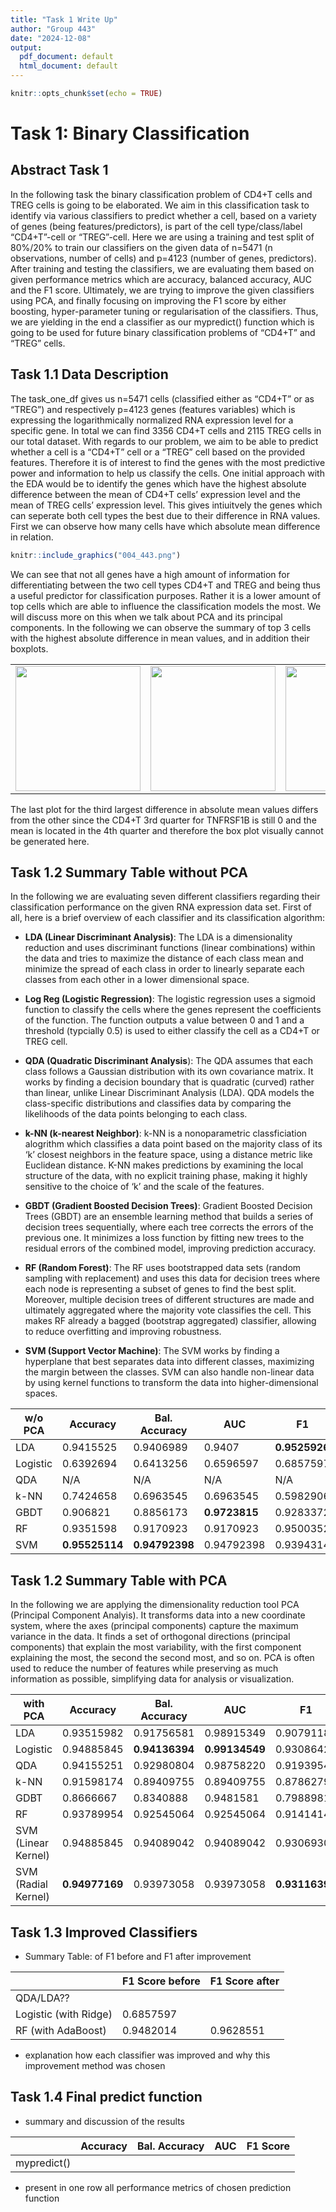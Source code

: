 ```yaml
---
title: "Task 1 Write Up"
author: "Group 443"
date: "2024-12-08"
output:
  pdf_document: default
  html_document: default
---
```


```r
knitr::opts_chunk$set(echo = TRUE)
```

# Task 1: Binary Classification

## Abstract Task 1

In the following task the binary classification problem of CD4+T cells and TREG cells is going to be elaborated. We aim in this classification task to identify via various classifiers to predict whether a cell, based on a variety of genes (being features/predictors), is part of the cell type/class/label "CD4+T"-cell or "TREG"-cell. Here we are using a training and test split of 80%/20% to train our classifiers on the given data of n=5471 (n observations, number of cells) and p=4123 (number of genes, predictors). After training and testing the classifiers, we are evaluating them based on given performance metrics which are accuracy, balanced accuracy, AUC and the F1 score. Ultimately, we are trying to improve the given classifiers using PCA, and finally focusing on improving the F1 score by either boosting, hyper-parameter tuning or regularisation of the classifiers. Thus, we are yielding in the end a classifier as our mypredict() function which is going to be used for future binary classification problems of "CD4+T" and "TREG" cells.

## Task 1.1 Data Description

The task_one_df gives us n=5471 cells (classified either as "CD4+T" or as "TREG") and respectively p=4123 genes (features variables) which is expressing the logarithmically normalized RNA expression level for a specific gene. In total we can find 3356 CD4+T cells and 2115 TREG cells in our total dataset. With regards to our problem, we aim to be able to predict whether a cell is a "CD4+T" cell or a "TREG" cell based on the provided features. Therefore it is of interest to find the genes with the most predictive power and information to help us classify the cells. One initial approach with the EDA would be to identify the genes which have the highest absolute difference between the mean of CD4+T cells' expression level and the mean of TREG cells' expression level. This gives intiuitvely the genes which can seperate both cell types the best due to their difference in RNA values. First we can observe how many cells have which absolute mean difference in relation.

```r
knitr::include_graphics("004_443.png")
```

We can see that not all genes have a high amount of information for differentiating between the two cell types CD4+T and TREG and being thus a useful predictor for classification purposes. Rather it is a lower amount of top cells which are able to influence the classification models the most. We will discuss more on this when we talk about PCA and its principal components. In the following we can observe the summary of top 3 cells with the highest absolute difference in mean values, and in addition their boxplots.

|  |  |  |
|------------------------|------------------------|-----------------------|
| ![](images/001_443-01.png){width="200"} | ![](images/002_443-01.png){width="200"} | ![](images/003_443.png){width="200"} |

The last plot for the third largest difference in absolute mean values differs from the other since the CD4+T 3rd quarter for TNFRSF1B is still 0 and the mean is located in the 4th quarter and therefore the box plot visually cannot be generated here.

## Task 1.2 Summary Table without PCA

In the following we are evaluating seven different classifiers regarding their classification performance on the given RNA expression data set. First of all, here is a brief overview of each classifier and its classification algorithm:

-   **LDA (Linear Discriminant Analysis)**: The LDA is a dimensionality reduction and uses discriminant functions (linear combinations) within the data and tries to maximize the distance of each class mean and minimize the spread of each class in order to linearly separate each classes from each other in a lower dimensional space.

-   **Log Reg (Logistic Regression)**: The logistic regression uses a sigmoid function to classify the cells where the genes represent the coefficients of the function. The function outputs a value between 0 and 1 and a threshold (typcially 0.5) is used to either classify the cell as a CD4+T or TREG cell.

-   **QDA (Quadratic Discriminant Analysis**): The QDA assumes that each class follows a Gaussian distribution with its own covariance matrix. It works by finding a decision boundary that is quadratic (curved) rather than linear, unlike Linear Discriminant Analysis (LDA). QDA models the class-specific distributions and classifies data by comparing the likelihoods of the data points belonging to each class.

-   **k-NN (k-nearest Neighbor)**: k-NN is a nonoparametric classficiation alogrithm which classifies a data point based on the majority class of its 'k' closest neighbors in the feature space, using a distance metric like Euclidean distance. K-NN makes predictions by examining the local structure of the data, with no explicit training phase, making it highly sensitive to the choice of 'k' and the scale of the features.

-   **GBDT (Gradient Boosted Decision Trees)**: Gradient Boosted Decision Trees (GBDT) are an ensemble learning method that builds a series of decision trees sequentially, where each tree corrects the errors of the previous one. It minimizes a loss function by fitting new trees to the residual errors of the combined model, improving prediction accuracy.

-   **RF (Random Forest)**: The RF uses bootstrapped data sets (random sampling with replacement) and uses this data for decision trees where each node is representing a subset of genes to find the best split. Moreover, multiple decision trees of different structures are made and ultimately aggregated where the majority vote classifies the cell. This makes RF already a bagged (bootstrap aggregated) classifier, allowing to reduce overfitting and improving robustness.

-   **SVM (Support Vector Machine)**: The SVM works by finding a hyperplane that best separates data into different classes, maximizing the margin between the classes. SVM can also handle non-linear data by using kernel functions to transform the data into higher-dimensional spaces.

| w/o PCA  | Accuracy       | Bal. Accuracy  | AUC           | F1            |
|----------|----------------|----------------|---------------|---------------|
| LDA      | 0.9415525      | 0.9406989      | 0.9407        | **0.9525926** |
| Logistic | 0.6392694      | 0.6413256      | 0.6596597     | 0.6857597     |
| QDA      | N/A            | N/A            | N/A           | N/A           |
| k-NN     | 0.7424658      | 0.6963545      | 0.6963545     | 0.5982906     |
| GBDT     | 0.906821       | 0.8856173      | **0.9723815** | 0.9283372     |
| RF       | 0.9351598      | 0.9170923      | 0.9170923     | 0.9500352     |
| SVM      | **0.95525114** | **0.94792398** | 0.94792398    | 0.9394314     |

## Task 1.2 Summary Table with PCA

In the following we are applying the dimensionality reduction tool PCA (Principal Component Analyis). It transforms data into a new coordinate system, where the axes (principal components) capture the maximum variance in the data. It finds a set of orthogonal directions (principal components) that explain the most variability, with the first component explaining the most, the second the second most, and so on. PCA is often used to reduce the number of features while preserving as much information as possible, simplifying data for analysis or visualization.

| with PCA            | Accuracy       | Bal. Accuracy  | AUC            | F1             |
|---------------|---------------|---------------|---------------|-------------|
| LDA                 | 0.93515982     | 0.91756581     | 0.98915349     | 0.90791180     |
| Logistic            | 0.94885845     | **0.94136394** | **0.99134549** | 0.93086420     |
| QDA                 | 0.94155251     | 0.92980804     | 0.98758220     | 0.91939547     |
| k-NN                | 0.91598174     | 0.89409755     | 0.89409755     | 0.87862797     |
| GDBT                | 0.8666667      | 0.8340888      | 0.9481581      | 0.7988981      |
| RF                  | 0.93789954     | 0.92545064     | 0.92545064     | 0.91414141     |
| SVM (Linear Kernel) | 0.94885845     | 0.94089042     | 0.94089042     | 0.93069307     |
| SVM (Radial Kernel) | **0.94977169** | 0.93973058     | 0.93973058     | **0.93116395** |

## Task 1.3 Improved Classifiers

-   Summary Table: of F1 before and F1 after improvement

|                       | F1 Score before | F1 Score after |
|-----------------------|-----------------|----------------|
| QDA/LDA??             |                 |                |
| Logistic (with Ridge) | 0.6857597       |                |
| RF (with AdaBoost)    | 0.9482014       | 0.9628551      |

-   explanation how each classifier was improved and why this improvement method was chosen

## Task 1.4 Final predict function

-   summary and discussion of the results

|             | Accuracy | Bal. Accuracy | AUC | F1 Score |
|-------------|----------|---------------|-----|----------|
| mypredict() |          |               |     |          |

-   present in one row all performance metrics of chosen prediction function
